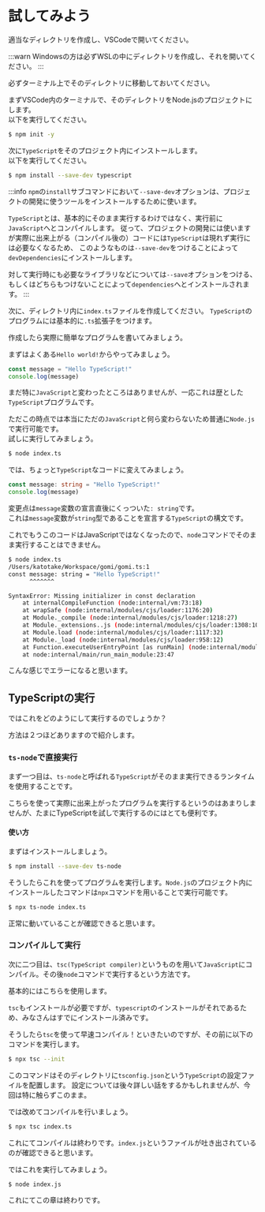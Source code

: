 # 試してみよう

適当なディレクトリを作成し、VSCodeで開いてください。

:::warn
Windowsの方は必ずWSLの中にディレクトリを作成し、それを開いてください。
:::

必ずターミナル上でそのディレクトリに移動しておいてください。

まずVSCode内のターミナルで、そのディレクトリをNode.jsのプロジェクトにします。  
以下を実行してください。

```sh
$ npm init -y
```

次に`TypeScript`をそのプロジェクト内にインストールします。  
以下を実行してください。

```sh
$ npm install --save-dev typescript
```

:::info
`npm`の`install`サブコマンドにおいて`--save-dev`オプションは、プロジェクトの開発に使うツールをインストールするために使います。

`TypeScript`とは、基本的にそのまま実行するわけではなく、実行前に`JavaScript`へとコンパイルします。
従って、プロジェクトの開発には使いますが実際に出来上がる（コンパイル後の）コードには`TypeScript`は現れず実行には必要なくなるため、
このようなものは`--save-dev`をつけることによって`devDependencies`にインストールします。

対して実行時にも必要なライブラリなどについては`--save`オプションをつける、もしくはどちらもつけないことによって`dependencies`へとインストールされます。
:::

次に、ディレクトリ内に`index.ts`ファイルを作成してください。
`TypeScript`のプログラムには基本的に`.ts`拡張子をつけます。

作成したら実際に簡単なプログラムを書いてみましょう。

まずはよくある`Hello world!`からやってみましょう。

```ts
const message = "Hello TypeScript!"
console.log(message)
```

まだ特に`JavaScript`と変わったところはありませんが、一応これは歴とした`TypeScript`プログラムです。

ただこの時点では本当にただの`JavaScript`と何ら変わらないため普通に`Node.js`で実行可能です。  
試しに実行してみましょう。

```sh
$ node index.ts
```

では、ちょっと`TypeScript`なコードに変えてみましょう。

```ts
const message: string = "Hello TypeScript!"
console.log(message)
```

変更点は`message`変数の宣言直後にくっついた`: string`です。  
これは`message`変数が`string`型であることを宣言する`TypeScript`の構文です。

これでもうこのコードはJavaScriptではなくなったので、`node`コマンドでそのまま実行することはできません。

```sh
$ node index.ts
/Users/katotake/Workspace/gomi/gomi.ts:1
const message: string = "Hello TypeScript!"
      ^^^^^^^

SyntaxError: Missing initializer in const declaration
    at internalCompileFunction (node:internal/vm:73:18)
    at wrapSafe (node:internal/modules/cjs/loader:1176:20)
    at Module._compile (node:internal/modules/cjs/loader:1218:27)
    at Module._extensions..js (node:internal/modules/cjs/loader:1308:10)
    at Module.load (node:internal/modules/cjs/loader:1117:32)
    at Module._load (node:internal/modules/cjs/loader:958:12)
    at Function.executeUserEntryPoint [as runMain] (node:internal/modules/run_main:81:12)
    at node:internal/main/run_main_module:23:47
```

こんな感じでエラーになると思います。

## TypeScriptの実行

ではこれをどのようにして実行するのでしょうか？

方法は２つほどありますので紹介します。

### `ts-node`で直接実行

まず一つ目は、`ts-node`と呼ばれる`TypeScript`がそのまま実行できるランタイムを使用することです。

こちらを使って実際に出来上がったプログラムを実行するというのはあまりしませんが、たまにTypeScriptを試しで実行するのにはとても便利です。

#### 使い方

まずはインストールしましょう。

```sh
$ npm install --save-dev ts-node
```

そうしたらこれを使ってプログラムを実行します。`Node.js`のプロジェクト内にインストールしたコマンドは`npx`コマンドを用いることで実行可能です。

```sh
$ npx ts-node index.ts
```

正常に動いていることが確認できると思います。

### コンパイルして実行

次に二つ目は、`tsc(TypeScript compiler)`というものを用いて`JavaScript`にコンパイル。その後`node`コマンドで実行するという方法です。

基本的にはこちらを使用します。

`tsc`もインストールが必要ですが、`typescript`のインストールがそれであるため、みなさんはすでにインストール済みです。

そうしたら`tsc`を使って早速コンパイル！といきたいのですが、その前に以下のコマンドを実行します。

```sh
$ npx tsc --init
```

このコマンドはそのディレクトリに`tsconfig.json`という`TypeScript`の設定ファイルを配置します。
設定については後々詳しい話をするかもしれませんが、今回は特に触らずこのまま。

では改めてコンパイルを行いましょう。

```sh
$ npx tsc index.ts
```

これにてコンパイルは終わりです。`index.js`というファイルが吐き出されているのが確認できると思います。

ではこれを実行してみましょう。

```sh
$ node index.js
```

これにてこの章は終わりです。